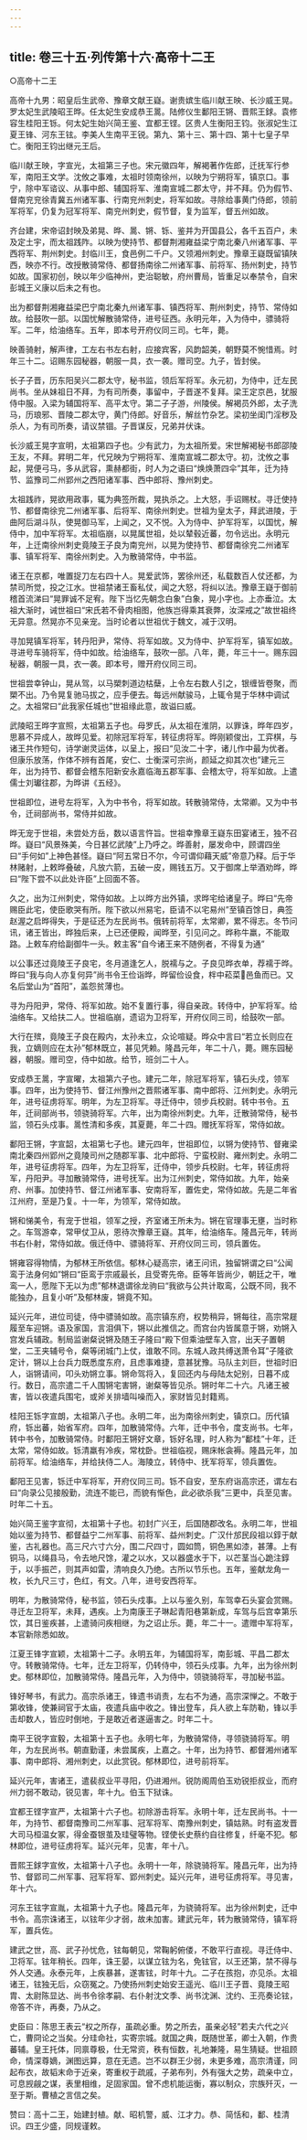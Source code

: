```yaml
---
---
---
```

title: 卷三十五·列传第十六·高帝十二王
---

○高帝十二王

高帝十九男：昭皇后生武帝、豫章文献王嶷。谢贵嫔生临川献王映、长沙威王晃。罗太妃生武陵昭王晔。任太妃生安成恭王暠。陆修仪生鄱阳王锵、晋熙王銶。袁修容生桂阳王铄。何太妃生始兴简王鉴、宜都王铿。区贵人生衡阳王钧。张淑妃生江夏王锋、河东王铉。李美人生南平王锐。第九、第十三、第十四、第十七皇子早亡。衡阳王钧出继元王后。

临川献王映，字宣光，太祖第三子也。宋元徽四年，解褐著作佐郎，迁抚军行参军，南阳王文学。沈攸之事难，太祖时领南徐州，以映为宁朔将军，镇京口。事宁，除中军谘议、从事中郎、辅国将军、淮南宣城二郡太守，并不拜。仍为假节、督南兖兖徐青冀五州诸军事、行南兖州刺史，将军如故。寻除给事黄门侍郎，领前军将军，仍复为冠军将军、南兖州刺史，假节督，复为监军，督五州如故。

齐台建，宋帝诏封映及弟晃、晔、暠、锵、铄、鉴并为开国县公，各千五百户，未及定土宇，而太祖践阼。以映为使持节、都督荆湘雍益梁宁南北秦八州诸军事、平西将军、荆州刺史。封临川王，食邑例二千户。又领湘州刺史。豫章王嶷既留镇陕西，映亦不行。改授散骑常侍、都督扬南徐二州诸军事、前将军、扬州刺史，持节如故。国家初创，映以年少临神州，吏治聪敏，府州曹局，皆重足以奉禁令，自宋彭城王义康以后未之有也。

出为都督荆湘雍益梁巴宁南北秦九州诸军事、镇西将军、荆州刺史，持节、常侍如故。给鼓吹一部。以国忧解散骑常侍，进号征西。永明元年，入为侍中，骠骑将军。二年，给油络车。五年，即本号开府仪同三司。七年，薨。

映善骑射，解声律，工左右书左右射，应接宾客，风韵韶美，朝野莫不惋惜焉。时年三十二。诏赐东园秘器，朝服一具，衣一袭。赠司空。九子，皆封侯。

长子子晋，历东阳吴兴二郡太守，秘书监，领后军将军。永元初，为侍中，迁左民尚书。坐从妹祖日不拜，为有司所奏，事留中，子晋遂不复拜。梁王定京邑，犹服侍中服。入梁为辅国将军、高平太守。第二子子游，州陵侯。解褐员外郎，太子洗马，历琅邪、晋陵二郡太守，黄门侍郎。好音乐，解丝竹杂艺。梁初坐闺门淫秽及杀人，为有司所奏，请议禁锢。子晋谋反，兄弟并伏诛。

长沙威王晃字宣明，太祖第四子也。少有武力，为太祖所爱。宋世解褐秘书郎邵陵王友，不拜。昇明二年，代兄映为宁朔将军、淮南宣城二郡太守。初，沈攸之事起，晃便弓马，多从武容，熏赫都街，时人为之语曰“焕焕萧四伞”其年，迁为持节、监豫司二州郢州之西阳诸军事、西中郎将、豫州刺史。

太祖践祚，晃欲用政事，辄为典签所裁，晃执杀之。上大怒，手诏赐杖。寻迁使持节、都督南徐兖二州诸军事、后将军、南徐州刺史。世祖为皇太子，拜武进陵，于曲阿后湖斗队，使晃御马军，上闻之，又不悦。入为侍中、护军将军，以国忧，解侍中，加中军将军。太祖临崩，以晃属世祖，处以辇毂近蕃，勿令远出。永明元年，上迁南徐州刺史竟陵王子良为南兖州，以晃为使持节、都督南徐兖二州诸军事、镇军将军、南徐州刺史。入为散骑常侍，中书监。

诸王在京都，唯置捉刀左右四十人。晃爱武饰，罢徐州还，私载数百人仗还都，为禁司所觉，投之江水。世祖禁诸王畜私仗，闻之大怒，将纠以法。豫章王嶷于御前稽首流涕曰“晃罪诚不足宥。陛下当忆先朝念白象”白象，晃小字也。上亦垂泣。太祖大渐时，诫世祖曰“宋氏若不骨肉相图，他族岂得乘其衰弊，汝深戒之”故世祖终无异意。然晃亦不见亲宠。当时论者以世祖优于魏文，减于汉明。

寻加晃镇军将军，转丹阳尹，常侍、将军如故。又为侍中、护军将军，镇军如故。寻进号车骑将军，侍中如故。给油络车，鼓吹一部。八年，薨，年三十一。赐东园秘器，朝服一具，衣一袭。即本号，赠开府仪同三司。

世祖尝幸钟山，晃从驾，以马槊刺道边枯蘖，上令左右数人引之，银缠皆卷聚，而槊不出。乃令晃复驰马拔之，应手便去。每远州献骏马，上辄令晃于华林中调试之。太祖常曰“此我家任城也”世祖缘此意，故谥曰威。

武陵昭王晔字宣照，太祖第五子也。母罗氏，从太祖在淮阴，以罪诛，晔年四岁，思慕不异成人，故晔见爱。初除冠军将军，转征虏将军。晔刚颖俊出，工弈棋，与诸王共作短句，诗学谢灵运体，以呈上，报曰“见汝二十字，诸儿作中最为优者。但康乐放荡，作体不辨有首尾，安仁、士衡深可宗尚，颜延之抑其次也”建元三年，出为持节、都督会稽东阳新安永嘉临海五郡军事、会稽太守，将军如故。上遣儒士刘瓛往郡，为晔讲《五经》。

世祖即位，进号左将军，入为中书令，将军如故。转散骑常侍，太常卿。又为中书令，迁祠部尚书，常侍并如故。

晔无宠于世祖，未尝处方岳，数以语言忤旨。世祖幸豫章王嶷东田宴诸王，独不召晔。嶷曰“风景殊美，今日甚忆武陵”上乃呼之。晔善射，屡发命中，顾谓四坐曰“手何如”上神色甚怪。嶷曰“阿五常日不尔，今可谓仰藉天威”帝意乃释。后于华林赌射，上敕晔叠破，凡放六箭，五破一皮，赐钱五万。又于御席上举酒劝晔，晔曰“陛下尝不以此处许臣”上回面不答。

久之，出为江州刺史，常侍如故。上以晔方出外镇，求晔宅给诸皇子。晔曰“先帝赐臣此宅，使臣歌哭有所。陛下欲以州易宅，臣请不以宅易州”至镇百馀日，典签赵渥之启晔得失，于是征还为左民尚书。俄转前将军，太常卿，累不得志。冬节问讯，诸王皆出，晔独后来，上已还便殿，闻晔至，引见问之。晔称牛羸，不能取路。上敕车府给副御牛一头。敕主客“自今诸王来不随例者，不得复为通”

以公事还过竟陵王子良宅，冬月道逢乞人，脱襦与之。子良见晔衣单，荐襦于晔。晔曰“我与向人亦复何异”尚书令王俭诣晔，晔留俭设食，柈中菘菜邑鱼而已。又名后堂山为“首阳”，盖怨贫薄也。

寻为丹阳尹，常侍、将军如故。始不复置行事，得自亲政。转侍中，护军将军。给油络车。又给扶二人。世祖临崩，遗诏为卫将军，开府仪同三司，给鼓吹一部。

大行在殡，竟陵王子良在殿内，太孙未立，众论喧疑。晔众中言曰“若立长则应在我，立嫡则应在太孙”郁林既立，甚见凭赖。隆昌元年，年二十八，薨。赐东园秘器，朝服。赠司空，侍中如故。给节，班剑二十人。

安成恭王暠，字宣曜，太祖第六子也。建元二年，除冠军将军，镇石头戍，领军事。四年，出为使持节、督江州豫州之晋熙诸军事、南中郎将、江州刺史。永明元年，进号征虏将军。明年，为左卫将军。寻迁侍中，领步兵校尉。转中书令。五年，迁祠部尚书，领骁骑将军。六年，出为南徐州刺史。九年，迁散骑常侍，秘书监，领石头戍事。暠性清和多疾，其夏薨，年二十四。赠抚军将军，常侍如故。

鄱阳王锵，字宣韶，太祖第七子也。建元四年，世祖即位，以锵为使持节、督雍梁南北秦四州郢州之竟陵司州之随郡军事、北中郎将、宁蛮校尉、雍州刺史。永明二年，进号征虏将军。四年，为左卫将军，迁侍中，领步兵校尉。七年，转征虏将军，丹阳尹。寻加散骑常侍，进号抚军。出为江州刺史，常侍如故。九年，始亲府、州事。加使持节、督江州诸军事、安南将军，置佐史，常侍如故。先是二年省江州府，至是乃复。十一年，为领军，常侍如故。

锵和悌美令，有宠于世祖，领军之授，齐室诸王所未为。锵在官理事无壅，当时称之。车驾游幸，常甲仗卫从，恩待次豫章王嶷。其年，给油络车。隆昌元年，转尚书右仆射，常侍如故。俄迁侍中、骠骑将军、开府仪同三司，领兵置佐。

锵雍容得物情，为郁林王所依信。郁林心疑高宗，诸王问讯，独留锵谓之曰“公闻鸾于法身何如”锵曰“臣鸾于宗戚最长，且受寄先帝。臣等年皆尚少，朝廷之干，唯鸾一人，愿陛下无以为虑”郁林退谓徐龙驹曰“我欲与公共计取鸾，公既不同，我不能独办，且复小听”及郁林废，锵竟不知。

延兴元年，进位司徒，侍中骠骑如故。高宗镇东府，权势稍异，锵每往，高宗常屣履至车迎锵。语及家国，言泪俱下，锵以此推信之。而宫台内皆属意于锵，劝锵入宫发兵辅政。制局监谢粲说锵及随王子隆曰“殿下但乘油壁车入宫，出天子置朝堂，二王夹辅号令，粲等闭城门上仗，谁敢不同。东城人政共缚送萧令耳”子隆欲定计，锵以上台兵力既悉度东府，且虑事难捷，意甚犹豫。马队主刘巨，世祖时旧人，诣锵请间，叩头劝锵立事。锵命驾将入，复回还内与母陆太妃别，日暮不成行。数日，高宗遣二千人围锵宅害锵，谢粲等皆见杀。锵时年二十六。凡诸王被害，皆以夜遣兵围宅，或斧关排墙叫噪而入，家财皆见封籍焉。

桂阳王铄字宣朗，太祖第八子也。永明二年，出为南徐州刺史，镇京口。历代镇府，铄出蕃，始省军府。四年，加散骑常侍。六年，迁中书令，度支尚书。七年，转中书令，加散骑常侍。时鄱阳王锵好文章，铄好名理，时人称为“鄱桂”十年，迁太常，常侍如故。铄清羸有冷疾，常枕卧。世祖临视，赐床帐衾褥。隆昌元年，加前将军。给油络车，并给扶侍二人。海陵立，转侍中、抚军将军，领兵置佐。

鄱阳王见害，铄迁中军将军，开府仪同三司。铄不自安，至东府诣高宗还，谓左右曰“向录公见接殷勤，流连不能已，而貌有惭色，此必欲杀我”三更中，兵至见害。时年二十五。

始兴简王鉴字宣彻，太祖第十子也。初封广兴王，后国随郡改名。永明二年，世祖始以鉴为持节、都督益宁二州军事、前将军、益州刺史。广汉什邡民段祖以錞于献鉴，古礼器也。高三尺六寸六分，围二尺四寸，圆如筒，铜色黑如漆，甚薄。上有铜马，以绳县马，令去地尺馀，灌之以水，又以器盛水于下，以芒茎当心跪注錞于，以手振芒，则其声如雷，清响良久乃绝。古所以节乐也。五年，鉴献龙角一枚，长九尺三寸，色红，有文。八年，进号安西将军。

明年，为散骑常侍，秘书监，领石头戍事。上以与鉴久别，车驾幸石头宴会赏赐。寻迁左卫将军，未拜，遇疾。上为南康王子琳起青阳巷第新成，车驾与后宫幸第乐饮，其日鉴疾甚，上遣骑问疾相继，为之诏止乐。薨，年二十一。遣赠中军将军，本官新除悉如故。

江夏王锋字宣颖，太祖第十二子。永明五年，为辅国将军，南彭城、平昌二郡太守。转散骑常侍。七年，迁左卫将军，仍转侍中，领石头戍事。九年，出为徐州刺史。郁林即位，加散骑常侍。隆昌元年，入为侍中，领骁骑将军，寻加秘书监。

锋好琴书，有武力。高宗杀诸王，锋遗书诮责，左右不为通，高宗深惮之。不敢于第收锋，使兼祠官于太庙，夜遣兵庙中收之。锋出登车，兵人欲上车防勒，锋以手击却数人，皆应时倒地，于是敢近者遂逼害之。时年二十。

南平王锐字宣毅，太祖第十五子也。永明七年，为散骑常侍，寻领骁骑将军。明年，为左民尚书。朝直勤谨，未尝属疾，上嘉之。十年，出为持节、都督湘州诸军事、南中郎将、湘州刺史，以此赏锐。郁林即位，进号前将军。

延兴元年，害诸王，遣裴叔业平寻阳，仍进湘州。锐防阁周伯玉劝锐拒叔业，而府州力弱不敢动，锐见害，年十九。伯玉下狱诛。

宜都王铿字宣严，太祖第十六子也。初除游击将军。永明十年，迁左民尚书。十一年，为持节、都督南豫司二州军事、冠军将军、南豫州刺史，镇姑熟。时有盗发晋大司马桓温女冢，得金蚕银茧及珪璧等物。铿使长史蔡约自往修复，纤毫不犯。郁林即位，进号征虏将军。延兴元年，见害，年十八。

晋熙王銶字宣攸，太祖第十八子也。永明十一年，除骁骑将军。隆昌元年，出为持节、督郢司二州军事、冠军将军、郢州刺史。延兴元年，进号征虏将军。寻见害，年十六。

河东王铉字宣胤，太祖第十九子也。隆昌元年，为骁骑将军。出为徐州刺史，迁中书令。高宗诛诸王，以铉年少才弱，故未加害。建武元年，转为散骑常侍，镇军将军，置兵佐。

建武之世，高、武子孙忧危，铉每朝见，常鞠躬俯偻，不敢平行直视。寻迁侍中、卫将军。铉年稍长。四年，诛王晏，以谋立铉为名，免铉官，以王还第，禁不得与外人交通。永泰元年，上疾暴甚，遂害铉，时年十九。二子在孩抱，亦见杀。太祖诸王，铉独无后，众窃冤之。乃使扬州刺史始安王遥光、临川王子晋、竟陵王昭胄、太尉陈显达、尚书令徐孝嗣、右仆射沈文季、尚书沈渊、沈约、王亮奏论铉，帝答不许，再奏，乃从之。

史臣曰：陈思王表云“权之所存，虽疏必重。势之所去，虽亲必轻”若夫六代之兴亡，曹冏论之当矣。分珪命社，实寄宗城。就国之典，既随世革，卿士入朝，作贵蕃辅。皇王托体，同禀尊极，仕无常资，秩有恒数，礼地兼隆，易生猜疑。世祖顾命，情深尊嫡，渊图远算，意在无遗。岂不以群王少弱，未更多难，高宗清谨，同起布衣，故韬末命于近亲，寄重权于疏戚，子弟布列，外有强大之势，疏亲中立，可息觊觎之谋，表里相维，足固家国。曾不虑机能运衡，寡以制众，宗族歼灭，一至于斯。曹植之言信之矣。

赞曰：高十二王，始建封植。献、昭机警，威、江才力。恭、简恬和，鄱、桂清识。四王少盛，同规谨敕。

